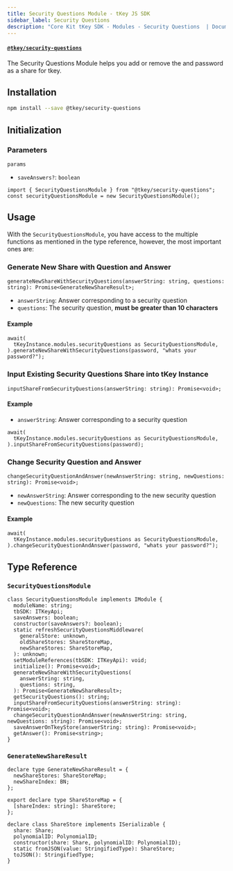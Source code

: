 ```yaml
---
title: Security Questions Module - tKey JS SDK
sidebar_label: Security Questions
description: "Core Kit tKey SDK - Modules - Security Questions  | Documentation - Web3Auth"
---
```


#### [`@tkey/security-questions`](https://npmjs.com/package/@tkey/security-questions)

The Security Questions Module helps you add or remove the and password as a share for tkey.

## Installation

```bash npm2yarn
npm install --save @tkey/security-questions
```

## Initialization

### Parameters

`params`

- `saveAnswers?`: `boolean`

```tsx
import { SecurityQuestionsModule } from "@tkey/security-questions";
const securityQuestionsModule = new SecurityQuestionsModule();
```

## Usage

With the `SecurityQuestionsModule`, you have access to the multiple functions as mentioned in the
type reference, however, the most important ones are:

### Generate New Share with Question and Answer

`generateNewShareWithSecurityQuestions(answerString: string, questions: string): Promise<GenerateNewShareResult>;`

- `answerString`: Answer corresponding to a security question
- `questions`: The security question, **must be greater than 10 characters**

#### Example

```tsx
await(
  tKeyInstance.modules.securityQuestions as SecurityQuestionsModule,
).generateNewShareWithSecurityQuestions(password, "whats your password?");
```

### Input Existing Security Questions Share into tKey Instance

`inputShareFromSecurityQuestions(answerString: string): Promise<void>;`

#### Example

- `answerString`: Answer corresponding to a security question

```tsx
await(
  tKeyInstance.modules.securityQuestions as SecurityQuestionsModule,
).inputShareFromSecurityQuestions(password);
```

### Change Security Question and Answer

`changeSecurityQuestionAndAnswer(newAnswerString: string, newQuestions: string): Promise<void>;`

- `newAnswerString`: Answer corresponding to the new security question
- `newQuestions`: The new security question

#### Example

```tsx
await(
  tKeyInstance.modules.securityQuestions as SecurityQuestionsModule,
).changeSecurityQuestionAndAnswer(password, "whats your password?");
```

## Type Reference

### `SecurityQuestionsModule`

```tsx
class SecurityQuestionsModule implements IModule {
  moduleName: string;
  tbSDK: ITKeyApi;
  saveAnswers: boolean;
  constructor(saveAnswers?: boolean);
  static refreshSecurityQuestionsMiddleware(
    generalStore: unknown,
    oldShareStores: ShareStoreMap,
    newShareStores: ShareStoreMap,
  ): unknown;
  setModuleReferences(tbSDK: ITKeyApi): void;
  initialize(): Promise<void>;
  generateNewShareWithSecurityQuestions(
    answerString: string,
    questions: string,
  ): Promise<GenerateNewShareResult>;
  getSecurityQuestions(): string;
  inputShareFromSecurityQuestions(answerString: string): Promise<void>;
  changeSecurityQuestionAndAnswer(newAnswerString: string, newQuestions: string): Promise<void>;
  saveAnswerOnTkeyStore(answerString: string): Promise<void>;
  getAnswer(): Promise<string>;
}
```

### `GenerateNewShareResult`

```tsx
declare type GenerateNewShareResult = {
  newShareStores: ShareStoreMap;
  newShareIndex: BN;
};

export declare type ShareStoreMap = {
  [shareIndex: string]: ShareStore;
};

declare class ShareStore implements ISerializable {
  share: Share;
  polynomialID: PolynomialID;
  constructor(share: Share, polynomialID: PolynomialID);
  static fromJSON(value: StringifiedType): ShareStore;
  toJSON(): StringifiedType;
}
```
